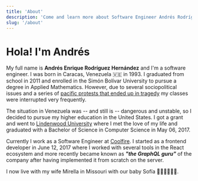 ```yaml
---
title: 'About'
description: 'Come and learn more about Software Engineer Andrés Rodríguez'
slug: '/about'
---
```


# Hola! I'm Andrés

My full name is **Andrés Enrique Rodríguez Hernández** and I'm a software engineer. I was born in Caracas, Venezuela 🇻🇪 in 1993. I graduated from school in 2011 and enrolled in the Simón Bolívar University to pursue a degree in Applied Mathematics. However, due to several sociopolitical issues and a series of [pacific protests that ended up in tragedy](https://en.wikipedia.org/wiki/2014_Venezuelan_protests) my classes were interrupted very frequently.

The situation in Venezuela was -- and still is -- dangerous and unstable, so I decided to pursue my higher education in the United States. I got a grant and went to [Lindenwood University](https://www.lindenwood.edu/) where I met the love of my life and graduated with a Bachelor of Science in Computer Science in May 06, 2017.

Currently I work as a Software Engineer at [Coolfire](https://www.coolfiresolutions.com/). I started as a frontend developer in June 12, 2017 where I worked with several tools in the React ecosystem and more recently became known as **_"the GraphQL guru"_** of the company after having implemented it from scratch on the server.

I now live with my wife Mirella in Missouri with our baby Sofía 🧔🏻👩🏻👶🏻.
